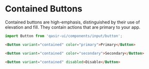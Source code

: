
# Contained Buttons

<Subtitle>
  Contained buttons are high-emphasis, distinguished by their use of elevation and fill. They contain actions that are primary to your app.
</Subtitle>
<Preview withSource="none">
  <Story id="components-inputs-button-example--contained" />
</Preview>

```js
import Button from 'qasir-ui/components/input/button';
```

```html
<Button variant="contained" color="primary">Primary</Button>

<Button variant="contained" color="secondary">Secondary</Button>

<Button variant="contained" disabled>Disable</Button>
```
